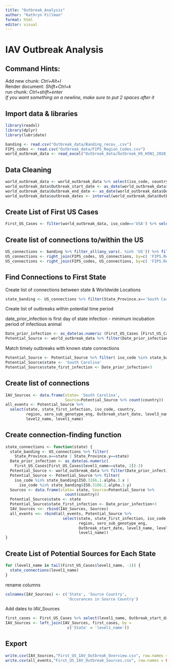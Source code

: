 ```yaml
---
title: "Outbreak_Analysis"
author: "Kathryn Fillman"
format: html
editor: visual
---
```


# IAV Outbreak Analysis

## Command Hints:

Add new chunk: *Ctrl+Alt+I*\
Render document: *Shift+Ctrl+k*\
run chunk: *Ctrl+shift+enter*\
*If you want something on a newline, make sure to put 2 spaces after it*

## Import data & libraries

```r
library(readxl)
library(dplyr)
library(lubridate)

banding <- read.csv("Outbreak_data/Banding_recov_.csv")
FIPS_codes <- read.csv("Outbreak_data/FIPS_Region_Codes.csv")
world_outbreak_data <- read_excel("Outbreak_data/Outbreak_H5_H5N1_2020_Sept2023_World.xlsx", sheet = "outbreaks")
```

## Data Cleaning

```r
world_outbreak_data <- world_outbreak_data %>% select(iso_code, country, region, Outbreak_start_date, Outbreak_end_date, Epi_unit, sero_sub_genotype_eng, level3_name, level2_name, level1_name, country_unique_code)
world_outbreak_data$Outbreak_start_date <- as_date(world_outbreak_data$Outbreak_start_date)
world_outbreak_data$Outbreak_end_date <- as_date(world_outbreak_data$Outbreak_end_date)
world_outbreak_data$outbreak_dates <- interval(world_outbreak_data$Outbreak_start_date, world_outbreak_data$Outbreak_end_date)
```

## Create List of First US Cases

```r
First_US_Cases <- filter(world_outbreak_data, iso_code=='USA') %>% select(Outbreak_start_date, Outbreak_end_date, outbreak_dates, level2_name, level1_name, country_unique_code) %>% arrange(Outbreak_start_date) %>% distinct(level1_name, .keep_all = TRUE)
```

## Create list of connections to/within the US

```r
US_connections <- banding %>% filter_all(any_vars(. %in% 'US')) %>% filter(!(FIPS_ADMIN_banding==FIPS_ADMIN_Recov)) %>% select(FIPS_ADMIN_banding, FIPS_ADMIN_Recov)
US_connections <- right_join(FIPS_codes, US_connections, by=c( 'FIPS.Region.Code'='FIPS_ADMIN_banding'))
US_connections <- right_join(FIPS_codes, US_connections, by=c( 'FIPS.Region.Code'='FIPS_ADMIN_Recov'))
```

## Find Connections to First State

Create list of connections between state & Worldwide Locations

```r
state_banding <- US_connections %>% filter(State_Province.x=='South Carolina' | State_Province.y=='South Carolina')
```

Create list of outbreaks within potential time period

date_prior_infection is first day of state infection - minimum incubation period of infectious animal

```r
Date_prior_infection <- as_date(as.numeric (First_US_Cases [First_US_Cases$level1_name== 'South Carolina', 2])-3)
Potential_Source <- world_outbreak_data %>% filter(Date_prior_infection %within% outbreak_dates & Outbreak_start_date < Date_prior_infection)
```

Match timely outbreaks with known state connections

```r
Potential_Source <- Potential_Source %>% filter( iso_code %in% state_banding$ISO.3166.1.alpha.3.x | iso_code %in% state_banding$ISO.3166.1.alpha.3.y)
Potential_Source$state <- 'South Carolina'
Potential_Source$state_first_infection <- Date_prior_infection+3
```

## Create list of connections

```r
IAV_Sources <- data.frame(state= 'South Carolina',
                          Source=Potential_Source %>% count(country))
all_events <- Potential_Source %>%
  select(state, state_first_infection, iso_code, country,
         region, sero_sub_genotype_eng, Outbreak_start_date, level3_name, 
         level2_name, level1_name)
```

## Create connection-finding function

```r
state_connections <- function(state) {
  state_banding <- US_connections %>% filter(
    State_Province.x==state | State_Province.y==state)
  Date_prior_infection <- as_date(as.numeric(
    First_US_Cases[First_US_Cases$level1_name==state, 2])-3)
  Potential_Source <- world_outbreak_data %>% filter(Date_prior_infection %within% outbreak_dates & Outbreak_start_date < Date_prior_infection)
  Potential_Source <- Potential_Source %>% filter(
    iso_code %in% state_banding$ISO.3166.1.alpha.3.x |
      iso_code %in% state_banding$ISO.3166.1.alpha.3.y)
  Sources <- data.frame(state= state, Source=Potential_Source %>%
                          count(country))
  Potential_Source$state <- state
  Potential_Source$state_first_infection <- Date_prior_infection+3
  IAV_Sources <<- rbind(IAV_Sources, Sources)
  all_events <<- rbind(all_events, Potential_Source %>%
                         select(state, state_first_infection, iso_code, country,
                                region, sero_sub_genotype_eng, 
                                Outbreak_start_date, level3_name, level2_name,
                                level1_name))
}
```

## Create List of Potential Sources for Each State

```r
for (level1_name in tail(First_US_Cases$level1_name, -1)) {
  state_connections(level1_name)
}
```

rename columns

```r
colnames(IAV_Sources) <- c('State', 'Source Country',
                           'Occurances in Source Country')
```

Add dates to IAV_Sources

```r
first_cases <- First_US_Cases %>% select(level1_name, Outbreak_start_date)
IAV_Sources <- left_join(IAV_Sources, first_cases, by =
                           c('State' = 'level1_name'))
```

## Export

```r
write.csv(IAV_Sources,"First_US_IAV_Outbreak_Overview.csv", row.names = FALSE)
write.csv(all_events,"First_US_IAV_Outbreak_Sources.csv", row.names = FALSE)
```
